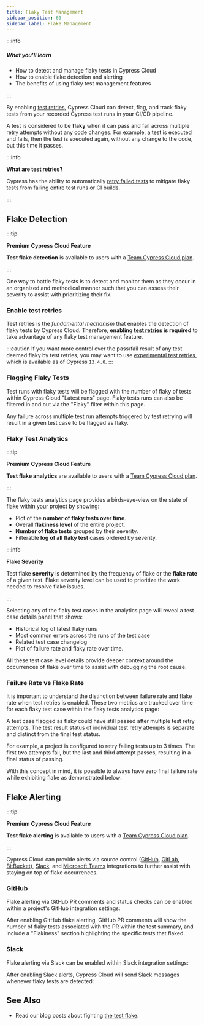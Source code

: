 ```yaml
---
title: Flaky Test Management
sidebar_position: 60
sidebar_label: Flake Management
---
```


:::info

##### <Icon name="question-circle" color="#4BBFD2" /> What you'll learn

- How to detect and manage flaky tests in Cypress Cloud
- How to enable flake detection and alerting
- The benefits of using flaky test management features

:::

By enabling [test retries](/app/guides/test-retries), Cypress Cloud can
detect, flag, and track flaky tests from your recorded Cypress test runs in your
CI/CD pipeline.

A test is considered to be **flaky** when it can pass and fail across multiple
retry attempts without any code changes. For example, a test is executed and fails, then the test is executed again,
without any change to the code, but this time it passes.

:::info

<strong>What are test retries?</strong>

Cypress has the ability to automatically
[retry failed tests](/app/guides/test-retries#Configure-Test-Retries) to
mitigate flaky tests from failing entire test runs or CI builds.

:::

## Flake Detection

:::tip

<Icon name="star" /> **Premium Cypress Cloud Feature**

**Test flake detection** is available to users with a
[Team Cypress Cloud plan](https://cypress.io/pricing).

:::

One way to battle flaky tests is to detect and monitor them as they occur in an
organized and methodical manner such that you can assess their severity to
assist with prioritizing their fix.

### Enable test retries

Test retries is the _fundamental mechanism_ that enables the detection of flaky
tests by Cypress Cloud. Therefore, **enabling
[test retries](/app/guides/test-retries#Configure-Test-Retries) is required**
to take advantage of any flaky test management feature.

:::caution
If you want more control over the pass/fail result of any test deemed flaky by test retries, you may want to use [experimental test retries](/app/references/experiments#Experimental-Flake-Detection-Features), which is available as of Cypress `13.4.0`.
:::

### Flagging Flaky Tests

Test runs with flaky tests will be flagged with the number of flaky of tests
within Cypress Cloud "Latest runs" page. Flaky tests runs can also be filtered
in and out via the "Flaky" filter within this page.

<DocsImage
  src="/img/cloud/features/flaky-test-management/flaky-runs-view.png"
  alt="Flagging flaky tests runs in Cypress Cloud"
/>

Any failure across multiple test run attempts triggered by test retrying will
result in a given test case to be flagged as flaky.

### Flaky Test Analytics

:::tip

<Icon name="star" /> **Premium Cypress Cloud Feature**

**Test flake analytics** are available to users with a
[Team Cypress Cloud plan](https://cypress.io/pricing).

:::

The flaky tests analytics page provides a birds-eye-view on the state of flake
within your project by showing:

- Plot of the **number of flaky tests over time**.
- Overall **flakiness level** of the entire project.
- **Number of flake tests** grouped by their severity.
- Filterable **log of all flaky test** cases ordered by severity.

:::info

<strong>Flake Severity</strong>

Test flake **severity** is determined by the frequency of flake or the **flake
rate** of a given test. Flake severity level can be used to prioritize the work
needed to resolve flake issues.

:::

<DocsImage
  src="/img/cloud/features/flaky-test-management/flake-analytics.png"
  alt="Flaky tests analytics"
/>

Selecting any of the flaky test cases in the analytics page will reveal a test
case details panel that shows:

- Historical log of latest flaky runs
- Most common errors across the runs of the test case
- Related test case changelog
- Plot of failure rate and flaky rate over time.

All these test case level details provide deeper context around the occurrences
of flake over time to assist with debugging the root cause.

<DocsImage
  src="/img/cloud/features/flaky-test-management/flake-panel.png"
  alt="Flaky tests analytics details panel"
/>

### Failure Rate vs Flake Rate

It is important to understand the distinction between failure rate and flake
rate when test retries is enabled. These two metrics are tracked over time for
each flaky test case within the flaky tests analytics page:

<DocsImage
  src="/img/cloud/features/flaky-test-management/flake-v-fail-2.png"
  alt="flake rate vs fail rate"
/>

A test case flagged as flaky could have still passed after multiple test retry
attempts. The test result status of individual test retry attempts is separate
and distinct from the final test status.

For example, a project is configured to retry failing tests up to 3 times. The
first two attempts fail, but the last and third attempt passes, resulting in a
final status of passing.

With this concept in mind, it is possible to always have zero final failure rate
while exhibiting flake as demonstrated below:

<DocsImage
  src="/img/cloud/features/flaky-test-management/flake-v-fail-1.png"
  alt="flake rate vs fail rate"
/>

## Flake Alerting

:::tip

<Icon name="star" /> **Premium Cypress Cloud Feature**

**Test flake alerting** is available to users with a
[Team Cypress Cloud plan](https://cypress.io/pricing).

:::

Cypress Cloud can provide alerts via source control ([GitHub](/cloud/integrations/source-control/github), [GitLab](/cloud/integrations/source-control/gitlab), [BitBucket](/cloud/integrations/source-control/bitbucket)), [Slack](/cloud/integrations/slack), and [Microsoft Teams](/cloud/integrations/teams) integrations to further assist with
staying on top of flake occurrences.

### GitHub

Flake alerting via GitHub PR comments and status checks can be enabled within a
project's GitHub integration settings:

<DocsImage
  src="/img/cloud/features/flaky-test-management/gh-flake.png"
  alt="GitHub flake alert settings"
/>

After enabling GitHub flake alerting, GitHub PR comments will show the number of
flaky tests associated with the PR within the test summary, and include a
"Flakiness" section highlighting the specific tests that flaked.

<DocsImage
  src="/img/cloud/features/flaky-test-management/flake-pr-comment.png"
  alt="GitHub flake alert pr comment"
/>

### Slack

Flake alerting via Slack can be enabled within Slack integration settings:

<DocsImage
  src="/img/cloud/features/flaky-test-management/slack-flake.png"
  alt="Slack flake alert settings"
/>

After enabling Slack alerts, Cypress Cloud will send Slack messages whenever
flaky tests are detected:

<DocsImage
  src="/img/cloud/features/flaky-test-management/flake-slack-alert.png"
  alt="Slack flake alert"
/>

## See Also

- Read our blog posts about fighting
  [the test flake](https://cypress.io/blog/tag/flake/).
